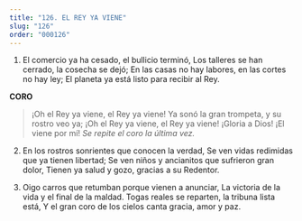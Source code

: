 ```yaml
---
title: "126. EL REY YA VIENE"
slug: "126"
order: "000126"
---
```


1. El comercio ya ha cesado, el bullicio terminó, Los talleres se han cerrado, la cosecha se dejó;
En las casas no hay labores, en las cortes no hay ley;
El planeta ya está listo para recibir al Rey.

**CORO**
>¡Oh el Rey ya viene, el Rey ya viene!
Ya sonó la gran trompeta, y su rostro veo ya;
¡Oh el Rey ya viene, el Rey ya viene!
¡Gloria a Dios! ¡El viene por mí!
*Se repite el coro la última vez.*

2.	En los rostros sonrientes que conocen la verdad, Se ven vidas redimidas que ya tienen libertad;
Se ven niños y ancianitos que sufrieron gran dolor, Tienen ya salud y gozo, gracias a su Redentor.

3.	Oigo carros que retumban porque vienen a anunciar,
La victoria de la vida y el final de la maldad. Togas reales se reparten, la tribuna lista está,
Y el gran coro de los cielos canta gracia, amor y paz.

